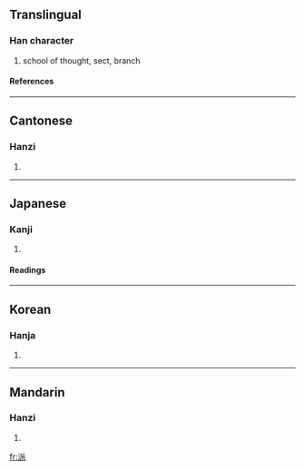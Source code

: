 ==Translingual==
===Han character===
{{Han char|rn=85|rad=水|as=06|sn=9|four=3213<sub>2</sub>|canj=水竹竹女 (EHHV)}}
# school of thought, sect, branch
====References====
{{Han ref|kx=0623.010|dkj=17428|dj=1019.030|hdz=31611.060|uh=6D3E|ud=27966|bh=ACA3|bd=44195}}

----
==Cantonese==
===Hanzi===
{{yue-hanzi|jyut=|y=paai1, paai3}}
# {{defn|Cantonese}}

----
==Japanese==
===Kanji===
{{ja-kanji|grade=|rs=水06}}
# {{defn|Japanese}} 
====Readings====
{{ja-readings|on=[[は]] (ha)|kun=[[わかれる]] (wakareru)}}

----
==Korean==
===Hanja===
{{ko-hanja|hangeul=파|eumhun=|rv=pa|mr=p'a|y=pha}}
# {{defn|Korean}}

----
==Mandarin==
===Hanzi===
{{cmn-hanzi|pin=[[bài]] (bai4), [[mài]] (mai4), [[pā]] (pa1), [[pài]] (pai4)|wg=pai<sup>4</sup>, mai<sup>4</sup>, p'a<sup>1</sup>, p'ai<sup>4</sup>}}
# {{defn|Mandarin}}

[[fr:派]]
